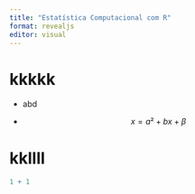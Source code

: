 ```yaml
---
title: "Estatística Computacional com R"
format: revealjs
editor: visual
---
```


# kkkkk

-   abd

-   $$
    x=a² +bx+\beta
    $$

# kkllll

```r
1 + 1
```
